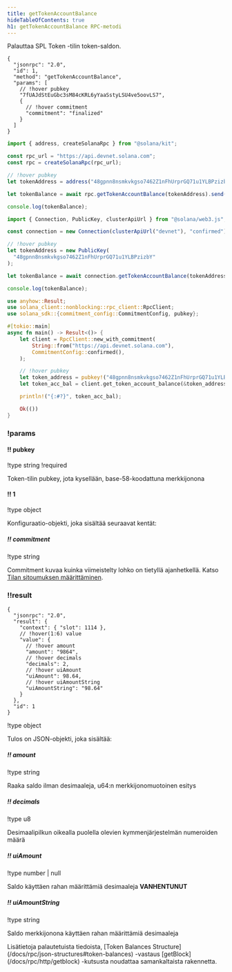 ```yaml
---
title: getTokenAccountBalance
hideTableOfContents: true
h1: getTokenAccountBalance RPC-metodi
---
```


Palauttaa SPL Token -tilin token-saldon.

<APIMethod>

```jsonc !!request curl
{
  "jsonrpc": "2.0",
  "id": 1,
  "method": "getTokenAccountBalance",
  "params": [
    // !hover pubkey
    "7fUAJdStEuGbc3sM84cKRL6yYaaSstyLSU4ve5oovLS7",
    {
      // !hover commitment
      "commitment": "finalized"
    }
  ]
}
```

```ts !!request title="Kit"
import { address, createSolanaRpc } from "@solana/kit";

const rpc_url = "https://api.devnet.solana.com";
const rpc = createSolanaRpc(rpc_url);

// !hover pubkey
let tokenAddress = address("48gpnn8nsmkvkgso7462Z1nFhUrprGQ71u1YLBPzizbY");

let tokenBalance = await rpc.getTokenAccountBalance(tokenAddress).send();

console.log(tokenBalance);
```

```ts !!request title="web3.js"
import { Connection, PublicKey, clusterApiUrl } from "@solana/web3.js";

const connection = new Connection(clusterApiUrl("devnet"), "confirmed");

// !hover pubkey
let tokenAddress = new PublicKey(
  "48gpnn8nsmkvkgso7462Z1nFhUrprGQ71u1YLBPzizbY"
);

let tokenBalance = await connection.getTokenAccountBalance(tokenAddress);

console.log(tokenBalance);
```

```rs !!request title="Rust"
use anyhow::Result;
use solana_client::nonblocking::rpc_client::RpcClient;
use solana_sdk::{commitment_config::CommitmentConfig, pubkey};

#[tokio::main]
async fn main() -> Result<()> {
    let client = RpcClient::new_with_commitment(
        String::from("https://api.devnet.solana.com"),
        CommitmentConfig::confirmed(),
    );

    // !hover pubkey
    let token_address = pubkey!("48gpnn8nsmkvkgso7462Z1nFhUrprGQ71u1YLBPzizbY");
    let token_acc_bal = client.get_token_account_balance(&token_address).await?;

    println!("{:#?}", token_acc_bal);

    Ok(())
}
```

### !params

#### !! pubkey

!type string !required

Token-tilin pubkey, jota kysellään, base-58-koodattuna merkkijonona

#### !! 1

!type object

Konfiguraatio-objekti, joka sisältää seuraavat kentät:

##### !! commitment

!type string

Commitment kuvaa kuinka viimeistelty lohko on tietyllä ajanhetkellä. Katso
[Tilan sitoumuksen määrittäminen](/docs/rpc#configuring-state-commitment).

### !!result

```jsonc !response
{
  "jsonrpc": "2.0",
  "result": {
    "context": { "slot": 1114 },
    // !hover(1:6) value
    "value": {
      // !hover amount
      "amount": "9864",
      // !hover decimals
      "decimals": 2,
      // !hover uiAmount
      "uiAmount": 98.64,
      // !hover uiAmountString
      "uiAmountString": "98.64"
    }
  },
  "id": 1
}
```

!type object

Tulos on JSON-objekti, joka sisältää:

##### !! amount

!type string

Raaka saldo ilman desimaaleja, u64:n merkkijonomuotoinen esitys

##### !! decimals

!type u8

Desimaalipilkun oikealla puolella olevien kymmenjärjestelmän numeroiden määrä

##### !! uiAmount

!type number | null

Saldo käyttäen rahan määrittämiä desimaaleja **VANHENTUNUT**

##### !! uiAmountString

!type string

Saldo merkkijonona käyttäen rahan määrittämiä desimaaleja

</APIMethod>

<Callout type="info">
  Lisätietoja palautetuista tiedoista, [Token Balances
  Structure](/docs/rpc/json-structures#token-balances) -vastaus
  [getBlock](/docs/rpc/http/getblock) -kutsusta noudattaa samankaltaista
  rakennetta.
</Callout>
